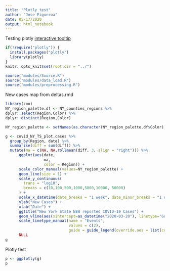 ```yaml
---
title: "Plotly test"
author: "Jose Figueroa"
date: 05/17/2020
output: html_notebook
---
```


Testing plotly [interactive tooltip](https://plotly.com/ggplot2/interactive-tooltip/)


```r
if(!require("plotly")) {
  install.packages("plotly")
  library(plotly)
}
knitr::opts_knit$set(root.dir = "../")
```


```r
source("modules/Source.R")
source("modules/data_load.R")
source("modules/preprocessing.R")
```

New cases map from deltas.rmd
```r
library(zoo)
NY_region_palette.df <- NY_counties_regions %>%
dplyr::select(Region,Color) %>% 
dplyr::distinct(Region,Color)

NY_region_palette <- setNames(as.character(NY_region_palette.df$Color), as.character(NY_region_palette.df$Region))

g <- covid_NY_TS_plot.cases %>%
  group_by(Region, date) %>%
  summarise(diff = sum(diff)) %>%
  mutate(ma = c(NA, NA,rollmean(diff, 3, align = "right"))) %>%
      ggplot(aes(date, 
                 ma, 
                 color = Region)) +
      scale_color_manual(values=NY_region_palette) +
      geom_line(size = 1) +
      scale_y_continuous(
        trans = "log10",
        breaks = c(10,100,500,1000,5000,10000, 50000)
      ) +
      scale_x_datetime(date_breaks = "1 week", date_minor_breaks = "1 day", date_labels = "%b %d") +
      ylab("New Cases") + 
      xlab("Date") +
      ggtitle("New York State NEW reported COVID-19 Cases") +
      geom_vline(aes(xintercept=as_datetime("2020-03-20"), linetype="Gov. Cuomo issues stay-at-home order"), color = "black") + 
      scale_linetype_manual(name = "Events", 
                            values = c(2), 
                            guide = guide_legend(override.aes = list(color = c("black")))) +
      NULL
g
```

Plotly test
```r
p <- ggplotly(g)
p
```

